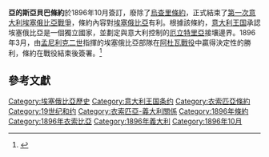 '''亞的斯亞貝巴條約'''於1896年10月簽訂，廢除了[[烏查里條約|烏查里條約]]，正式結束了[[第一次意大利埃塞俄比亞戰爭|第一次意大利埃塞俄比亞戰爭]]，條約內容對[[埃塞俄比亞|埃塞俄比亞]]有利。根據該條約，[[意大利王国|意大利王国]]承認埃塞俄比亞是一個獨立國家，並劃定與意大利控制的[[厄立特里亞|厄立特里亞]]接壤邊界。1896年3月，由[[孟尼利克二世|孟尼利克二世]]指揮的埃塞俄比亞部隊在[[阿杜瓦戰役|阿杜瓦戰役]]中贏得決定性的勝利，條約在戰役結束後簽署。<ref>{{cite web |url=http://www.onwar.com/aced/data/india/italyethiopia1895.htm |publisher=onwar.com |date=2000-12-16 |accessdate=2006-07-03 |title=First Italo-Abyssinian War 1895-1896 |archive-url=https://web.archive.org/web/20060321235309/http://www.onwar.com/aced/data/india/italyethiopia1895.htm |archive-date=2006-03-21 |dead-url=yes }}</ref>

==參考文獻==
{{reflist}}
{{DEFAULTSORT:Addis Ababa}}
[[Category:埃塞俄比亞歷史|Category:埃塞俄比亞歷史]]
[[Category:意大利王国条约|Category:意大利王国条约]]
[[Category:衣索匹亞條約|Category:衣索匹亞條約]]
[[Category:19世纪和约|Category:19世纪和约]]
[[Category:衣索匹亞-義大利關係|Category:衣索匹亞-義大利關係]]
[[Category:1896年條約|Category:1896年條約]]
[[Category:1896年衣索比亞|Category:1896年衣索比亞]]
[[Category:1896年義大利|Category:1896年義大利]]
[[Category:1896年10月|Category:1896年10月]]

{{Hist-stub}}
{{Ethiopia-stub}}